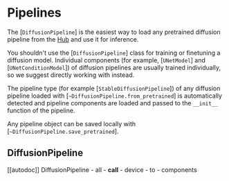<!--Copyright 2023 The HuggingFace Team. All rights reserved.

Licensed under the Apache License, Version 2.0 (the "License"); you may not use this file except in compliance with
the License. You may obtain a copy of the License at

http://www.apache.org/licenses/LICENSE-2.0

Unless required by applicable law or agreed to in writing, software distributed under the License is distributed on
an "AS IS" BASIS, WITHOUT WARRANTIES OR CONDITIONS OF ANY KIND, either express or implied. See the License for the
specific language governing permissions and limitations under the License.
-->

# Pipelines

The [`DiffusionPipeline`] is the easiest way to load any pretrained diffusion pipeline from the [Hub](https://huggingface.co/models?library=diffusers) and use it for inference.

<Tip>
	
You shouldn't use the [`DiffusionPipeline`] class for training or finetuning a diffusion model. Individual 
components (for example, [`UNetModel`] and [`UNetConditionModel`]) of diffusion pipelines are usually trained individually, so we suggest directly working with instead.

</Tip>

The pipeline type (for example [`StableDiffusionPipeline`]) of any diffusion pipeline loaded with [`~DiffusionPipeline.from_pretrained`] is automatically 
detected and pipeline components are loaded and passed to the `__init__` function of the pipeline.

Any pipeline object can be saved locally with [`~DiffusionPipeline.save_pretrained`].

## DiffusionPipeline

[[autodoc]] DiffusionPipeline
	- all
	- __call__
	- device
	- to
	- components

